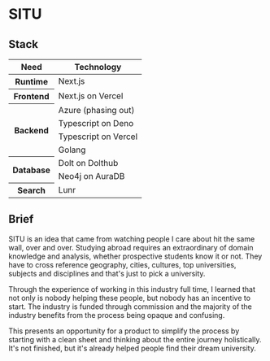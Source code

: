 # SITU

## Stack

<table>
  <thead>
    <tr>
      <th>Need</th>
      <th>Technology</th>
    </tr>
  </thead>
  <tbody>
    <tr>
      <th>Runtime</th>
      <td>Next.js</td>
    </tr>
    <tr>
      <th>Frontend</th>
      <td>Next.js on Vercel</td>
    </tr>
    <tr>
      <th rowSpan="4">Backend</th>
      <td>Azure (phasing out)</td>
    </tr>
    <tr>
      <td>Typescript on Deno</td>
    </tr>
    <tr>
      <td>Typescript on Vercel</td>
    </tr>
    <tr>
      <td>Golang</td>
    </tr>
    <tr>
      <th rowSpan="2">Database</th>
      <td>Dolt on Dolthub</td>
    </tr>
    <tr>
      <td>Neo4j on AuraDB</td>
    </tr>
    <tr>
      <th>Search</th>
      <td>Lunr</td>
    </tr>
  </tbody>
</table>

## Brief

SITU is an idea that came from watching people I care about hit the same wall, over and over. Studying abroad requires an extraordinary of domain knowledge and analysis, whether prospective students know it or not. They have to cross reference geography, cities, cultures, top universities, subjects and disciplines and that's just to pick a university.

Through the experience of working in this industry full time, I learned that not only is nobody helping these people, but nobody has an incentive to start. The industry is funded through commission and the majority of the industry benefits from the process being opaque and confusing.

This presents an opportunity for a product to simplify the process by starting with a clean sheet and thinking about the entire journey holistically. It's not finished, but it's already helped people find their dream university.
